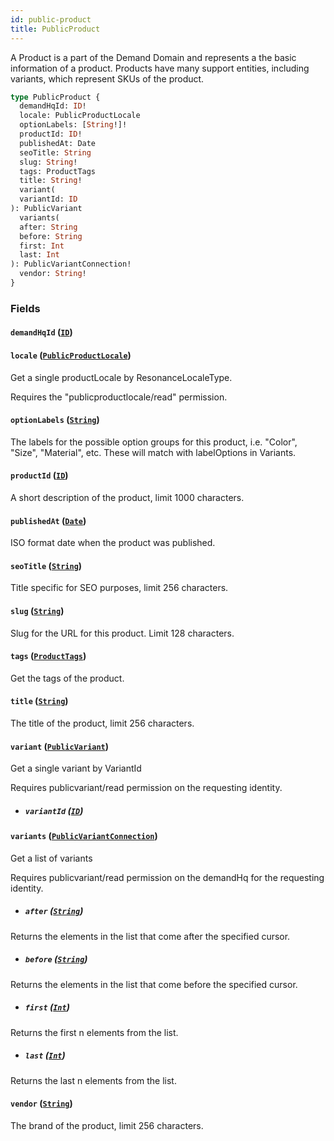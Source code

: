 ```yaml
---
id: public-product
title: PublicProduct
---
```



A Product is a part of the Demand Domain and represents a the basic information of a product.
Products have many support entities, including variants, which represent SKUs of the product.


```graphql
type PublicProduct {
  demandHqId: ID!
  locale: PublicProductLocale
  optionLabels: [String!]!
  productId: ID!
  publishedAt: Date
  seoTitle: String
  slug: String!
  tags: ProductTags
  title: String!
  variant(
  variantId: ID
): PublicVariant
  variants(
  after: String
  before: String
  first: Int
  last: Int
): PublicVariantConnection!
  vendor: String!
}
```


### Fields

#### `demandHqId` ([`ID`](/developers/demandhq-apis/storefront-api/graphql/reference/scalars/id))




#### `locale` ([`PublicProductLocale`](/developers/demandhq-apis/storefront-api/graphql/reference/objects/public-product-locale))

Get a single productLocale by ResonanceLocaleType.
            
Requires the "publicproductlocale/read" permission.


#### `optionLabels` ([`String`](/developers/demandhq-apis/storefront-api/graphql/reference/scalars/string))

The labels for the possible option groups for this product, i.e. "Color", "Size", "Material", etc.
These will match with labelOptions in Variants.


#### `productId` ([`ID`](/developers/demandhq-apis/storefront-api/graphql/reference/scalars/id))

A short description of the product, limit 1000 characters.


#### `publishedAt` ([`Date`](/developers/demandhq-apis/storefront-api/graphql/reference/scalars/date))

ISO format date when the product was published.


#### `seoTitle` ([`String`](/developers/demandhq-apis/storefront-api/graphql/reference/scalars/string))

Title specific for SEO purposes, limit 256 characters.


#### `slug` ([`String`](/developers/demandhq-apis/storefront-api/graphql/reference/scalars/string))

Slug for the URL for this product. Limit 128 characters.


#### `tags` ([`ProductTags`](/developers/demandhq-apis/storefront-api/graphql/reference/objects/product-tags))

Get the tags of the product.


#### `title` ([`String`](/developers/demandhq-apis/storefront-api/graphql/reference/scalars/string))

The title of the product, limit 256 characters.


#### `variant` ([`PublicVariant`](/developers/demandhq-apis/storefront-api/graphql/reference/objects/public-variant))

Get a single variant by VariantId

Requires publicvariant/read permission on the requesting identity.
- ##### `variantId` ([`ID`](/developers/demandhq-apis/storefront-api/graphql/reference/scalars/id))




#### `variants` ([`PublicVariantConnection`](/developers/demandhq-apis/storefront-api/graphql/reference/objects/public-variant-connection))

Get a list of variants

Requires publicvariant/read permission on the demandHq for the requesting identity.
- ##### `after` ([`String`](/developers/demandhq-apis/storefront-api/graphql/reference/scalars/string))

Returns the elements in the list that come after the specified cursor.


- ##### `before` ([`String`](/developers/demandhq-apis/storefront-api/graphql/reference/scalars/string))

Returns the elements in the list that come before the specified cursor.


- ##### `first` ([`Int`](/developers/demandhq-apis/storefront-api/graphql/reference/scalars/int))

Returns the first n elements from the list.


- ##### `last` ([`Int`](/developers/demandhq-apis/storefront-api/graphql/reference/scalars/int))

Returns the last n elements from the list.


#### `vendor` ([`String`](/developers/demandhq-apis/storefront-api/graphql/reference/scalars/string))

The brand of the product, limit 256 characters.




